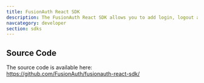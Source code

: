 ```yaml
---
title: FusionAuth React SDK
description: The FusionAuth React SDK allows you to add login, logout and registration functionality to your React application.
navcategory: developer
section: sdks
---
```


<RemoteCode url="https://raw.githubusercontent.com/FusionAuth/fusionauth-react-sdk/main/README.md"
            lang="javascript"
            tags="forDocSite"
            markdown />

## Source Code

The source code is available here: https://github.com/FusionAuth/fusionauth-react-sdk/


